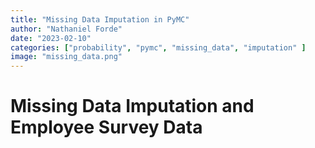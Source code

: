 ```yaml
---
title: "Missing Data Imputation in PyMC"
author: "Nathaniel Forde"
date: "2023-02-10"
categories: ["probability", "pymc", "missing_data", "imputation" ]
image: "missing_data.png"
---
```


# Missing Data Imputation and Employee Survey Data
